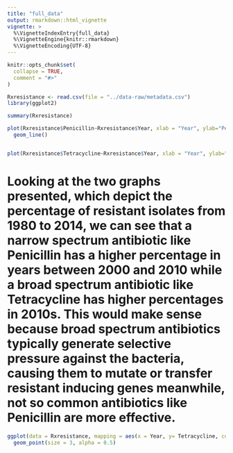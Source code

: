 ```yaml
---
title: "full_data"
output: rmarkdown::html_vignette
vignette: >
  %\VignetteIndexEntry{full_data}
  %\VignetteEngine{knitr::rmarkdown}
  %\VignetteEncoding{UTF-8}
---
```


```r
knitr::opts_chunk$set(
  collapse = TRUE,
  comment = "#>"
)
```


```r
Rxresistance <- read.csv(file = "../data-raw/metadata.csv")
library(ggplot2)
```

```r
summary(Rxresistance)
```

```r
plot(Rxresistance$Penicillin~Rxresistance$Year, xlab = "Year", ylab="Penicillin-resistant isolates in %", main = "Penicillin vs Year", col = "red") +
  geom_line()



```

```r
plot(Rxresistance$Tetracycline~Rxresistance$Year, xlab = "Year", ylab="Tetracycline-resistant isolates in %", main = "Tetracycline vs Year", col = "blue")
```

# Looking at the two graphs presented, which depict the percentage of resistant isolates from 1980 to 2014, we can see that a narrow spectrum antibiotic like Penicillin has a higher percentage in years between 2000 and 2010 while a broad spectrum antibiotic like Tetracycline has higher percentages in 2010s. This would make sense because broad spectrum antibiotics typically generate selective pressure against the bacteria, causing them to mutate or transfer resistant inducing genes meanwhile, not so common antibiotics like Penicillin are more effective.

```r
ggplot(data = Rxresistance, mapping = aes(x = Year, y= Tetracycline, color = Tetracycline)) + 
  geom_point(size = 3, alpha = 0.5)
```

